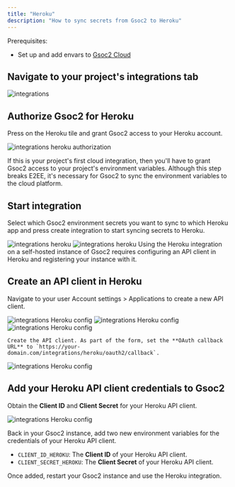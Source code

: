 ```yaml
---
title: "Heroku"
description: "How to sync secrets from Gsoc2 to Heroku"
---
```


<Tabs>
  <Tab title="Usage">
  Prerequisites:

- Set up and add envars to [Gsoc2 Cloud](https://app.gsoc2.com)

## Navigate to your project's integrations tab

![integrations](../../images/integrations.png)

## Authorize Gsoc2 for Heroku

Press on the Heroku tile and grant Gsoc2 access to your Heroku account.

![integrations heroku authorization](../../images/integrations/heroku/integrations-heroku-auth.png)

<Info>
  If this is your project's first cloud integration, then you'll have to grant
  Gsoc2 access to your project's environment variables. Although this step
  breaks E2EE, it's necessary for Gsoc2 to sync the environment variables to
  the cloud platform.
</Info>

## Start integration

Select which Gsoc2 environment secrets you want to sync to which Heroku app and press create integration to start syncing secrets to Heroku.

![integrations heroku](../../images/integrations/heroku/integrations-heroku-create.png)
![integrations heroku](../../images/integrations/heroku/integrations-heroku.png)
  </Tab>
  <Tab title="Self-Hosted Setup">
  Using the Heroku integration on a self-hosted instance of Gsoc2 requires configuring an API client in Heroku
  and registering your instance with it.
  
  ## Create an API client in Heroku
  
  Navigate to your user Account settings > Applications to create a new API client.

   ![integrations Heroku config](../../images/integrations/heroku/integrations-heroku-config-settings.png) 
   ![integrations Heroku config](../../images/integrations/heroku/integrations-heroku-config-applications.png) 
   ![integrations Heroku config](../../images/integrations/heroku/integrations-heroku-config-new-app.png) 
   
    Create the API client. As part of the form, set the **OAuth callback URL** to `https://your-domain.com/integrations/heroku/oauth2/callback`.

   ![integrations Heroku config](../../images/integrations/heroku/integrations-heroku-config-new-app-form.png) 
   
   ## Add your Heroku API client credentials to Gsoc2
   
   Obtain the **Client ID** and **Client Secret** for your Heroku API client.
   
   ![integrations Heroku config](../../images/integrations/heroku/integrations-heroku-config-credentials.png) 
   
   Back in your Gsoc2 instance, add two new environment variables for the credentials of your Heroku API client.

   - `CLIENT_ID_HEROKU`: The **Client ID** of your Heroku API client.
   - `CLIENT_SECRET_HEROKU`: The **Client Secret** of your Heroku API client.
   
  Once added, restart your Gsoc2 instance and use the Heroku integration.

  </Tab>
</Tabs>

